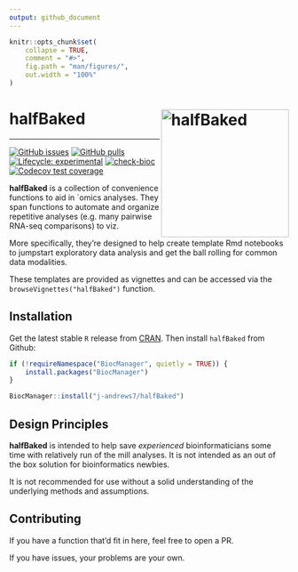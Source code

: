 ```yaml
---
output: github_document
---
```


<!-- README.md is generated from README.Rmd. Please edit that file -->

```r
knitr::opts_chunk$set(
    collapse = TRUE,
    comment = "#>",
    fig.path = "man/figures/",
    out.width = "100%"
)
```

# halfBaked   <img src="man/figures/halfBaked_hex.png" align="right" alt="halfBaked" width="230" />

---

<!-- badges: start -->
[![GitHub issues](https://img.shields.io/github/issues/j-andrews7/halfBaked)](https://github.com/j-andrews7/halfBaked/issues)
[![GitHub pulls](https://img.shields.io/github/issues-pr/j-andrews7/halfBaked)](https://github.com/j-andrews7/halfBaked/pulls)
[![Lifecycle: experimental](https://img.shields.io/badge/lifecycle-experimental-orange.svg)](https://lifecycle.r-lib.org/articles/stages.html#experimental)
[![check-bioc](https://github.com/j-andrews7/halfBaked/actions/workflows/check-bioc.yml/badge.svg)](https://github.com/j-andrews7/halfBaked/actions/workflows/check-bioc.yml)
[![Codecov test coverage](https://codecov.io/gh/j-andrews7/halfBaked/graph/badge.svg)](https://app.codecov.io/gh/j-andrews7/halfBaked)
<!-- badges: end -->

**halfBaked** is a collection of convenience functions to aid in `omics analyses.
They span functions to automate and organize repetitive analyses (e.g. many pairwise RNA-seq comparisons) to viz.

More specifically, they're designed to help create template Rmd notebooks to jumpstart exploratory data analysis and get the ball rolling for common data modalities.

These templates are provided as vignettes and can be accessed via the `browseVignettes("halfBaked")` function.

## Installation

Get the latest stable `R` release from [CRAN](http://cran.r-project.org/). Then install `halfBaked` from Github:

```r
if (!requireNamespace("BiocManager", quietly = TRUE)) {
    install.packages("BiocManager")
}

BiocManager::install("j-andrews7/halfBaked")
```

## Design Principles

**halfBaked** is intended to help save *experienced* bioinformaticians some time with relatively run of the mill analyses.
It is not intended as an out of the box solution for bioinformatics newbies.

It is not recommended for use without a solid understanding of the underlying methods and assumptions.


## Contributing

If you have a function that'd fit in here, feel free to open a PR.

If you have issues, your problems are your own.
